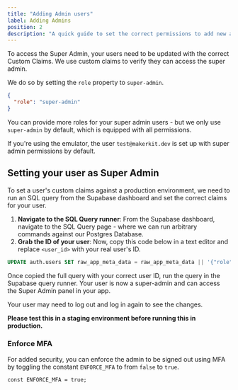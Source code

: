```yaml
---
title: "Adding Admin users"
label: Adding Admins
position: 2
description: "A quick guide to set the correct permissions to add new admin users"
---
```


To access the Super Admin, your users need to be updated with the correct Custom Claims. We use custom claims to verify they can access the super admin.

We do so by setting the `role` property to `super-admin`.

```json
{
  "role": "super-admin"
}
```

You can provide more roles for your super admin users - but we only use `super-admin` by default, which is equipped with all permissions.

If you're using the emulator, the user `test@makerkit.dev` is set up with super admin permissions by default.

## Setting your user as Super Admin

To set a user's custom claims against a production environment, we need to run an SQL query from the Supabase dashboard and set the correct claims for your user.

1. **Navigate to the SQL Query runner**: From the Supabase dashboard, navigate to the SQL Query page - where we can run arbitrary commands against our Postgres Database.
2. **Grab the ID of your user**: Now, copy this code below in a text editor and replace `<user_id>` with your real user's ID.

```sql
UPDATE auth.users SET raw_app_meta_data = raw_app_meta_data || '{"role": "super-admin"}' WHERE id='<user_id>';
```

Once copied the full query with your correct user ID, run the query in the Supabase query runner. Your user is now a super-admin and can access the Super Admin panel in your app.

Your user may need to log out and log in again to see the changes.

**Please test this in a staging environment before running this in production.**

### Enforce MFA

For added security, you can enforce the admin to be signed out using MFA by toggling the constant `ENFORCE_MFA` to from `false` to `true`.

```tsx title="app/lib/admin/utils/assert-is-super-admin.ts"
const ENFORCE_MFA = true;
```